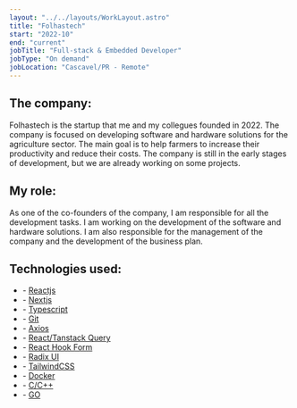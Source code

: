 ```yaml
---
layout: "../../layouts/WorkLayout.astro"
title: "Folhastech"
start: "2022-10"
end: "current"
jobTitle: "Full-stack & Embedded Developer"
jobType: "On demand"
jobLocation: "Cascavel/PR - Remote"
---
```


## **The company:**

Folhastech is the startup that me and my collegues founded in 2022. The company is focused on developing software and hardware solutions for the agriculture sector. The main goal is to help farmers to increase their productivity and reduce their costs. The company is still in the early stages of development, but we are already working on some projects.

## **My role:**

As one of the co-founders of the company, I am responsible for all the development tasks. I am working on the development of the software and hardware solutions. I am also responsible for the management of the company and the development of the business plan.

## **Technologies used:**

- \- [Reactjs](https://react.dev/)
- \- [Nextjs](https://nextjs.org/)
- \- [Typescript](https://www.typescriptlang.org/)
- \- [Git](https://git-scm.com/)
- \- [Axios](https://axios-http.com/docs/intro)
- \- [React/Tanstack Query](https://tanstack.com/query/v3)
- \- [React Hook Form](https://react-hook-form.com/)
- \- [Radix UI](https://www.radix-ui.com/)
- \- [TailwindCSS](https://tailwindcss.com/)
- \- [Docker](https://www.docker.com/)
- \- [C/C++](https://en.wikipedia.org/wiki/C%2B%2B)
- \- [GO](https://go.dev/)

